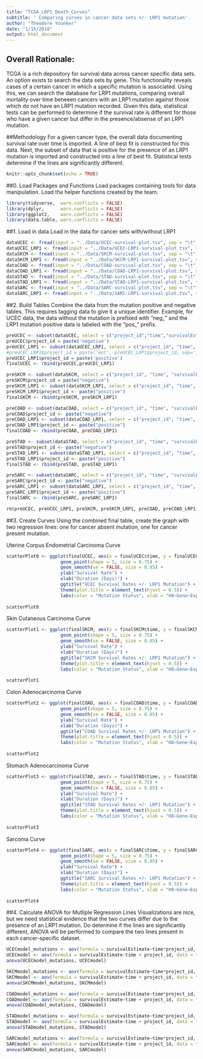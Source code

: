 ```yaml
---
title: "TCGA_LRP1_Death_Curves"
subtitle: ' Comparing curves in cancer data sets +/- LRP1 mutation'
author: "Theodore Younker"
date: "1/15/2018"
output: html_document
---
```

## Overall Rationale:
TCGA is a rich depository for survival data across cancer specific data sets. An option exists to search the data sets by gene. This functionality reveals cases of a certain cancer in which a specific mutation is associated. Using this, we can search the database for LRP1 mutations, comparing overall mortality over time between cancers with an LRP1 mutation against those which do not have an LRP1 mutation recorded. Given this data, statistical tests can be performed to determine if the survival rate is different for those who have a given cancer but differ in the presence/absense of an LRP1 mutation.

##Methodology
For a given cancer type, the overall data documenting survival rate over time is imported. A line of best fit is constructed for this data. Next, the subset of data that is positive for the presence of an LRP1 mutation is imported and constructed into a line of best fit. Statistical tests determine if the lines are significantly different. 

```r
knitr::opts_chunk$set(echo = TRUE)
```

##0. Load Packages and Functions
Load packages containing tools for data manipulation. Load the helper functions created by the team.
```r
library(tidyverse,  warn.conflicts = FALSE)
library(dplyr,      warn.conflicts = FALSE)
library(ggplot2,    warn.conflicts = FALSE)
library(data.table, warn.conflicts = FALSE)
```

##1. Load in data
Load in the data for cancer sets with/without LRP1
```r
dataUCEC <- fread(input = "../Data/UCEC-survival-plot.tsv", sep = "\t")
dataUCEC_LRP1 <- fread(input = "../Data/UCEC-LRP1-survival-plot.tsv", sep = "\t")
dataSKCM <- fread(input = "../Data/SKCM-survival-plot.tsv", sep = "\t")
dataSKCM_LRP1 <- fread(input = "../Data/SKCM-LRP1-survival-plot.tsv", sep = "\t")
dataCOAD <- fread(input = "../Data/COAD-survival-plot.tsv", sep = "\t")
dataCOAD_LRP1 <- fread(input = "../Data/COAD-LRP1-survival-plot.tsv", sep = "\t")
dataSTAD <- fread(input = "../Data/STAD-survival-plot.tsv", sep = "\t")
dataSTAD_LRP1 <- fread(input = "../Data/STAD-LRP1-survival-plot.tsv", sep = "\t")
dataSARC <- fread(input = "../Data/SARC-survival-plot.tsv", sep = "\t")
dataSARC_LRP1 <- fread(input = "../Data/SARC-LRP1-survival-plot.tsv", sep = "\t")
```

##2. Build Tables
Combine the data from the mutation positive and negative tables. This requires tagging data to give it a unique identifier. Example, for UCEC data, the data without the mutation is prefixed with "neg_" and the LRP1 mutation positive data is labeled with the "pos_" prefix.

```r
preUCEC <- subset(dataUCEC, select = c("project_id","time","survivalEstimate"))
preUCEC$project_id = paste('negative')
preUCEC_LRP1 <- subset(dataUCEC_LRP1, select = c("project_id", "time", "survivalEstimate"))
#preUCEC_LRP1$project_id = paste('mut', preUCEC_LRP1$project_id, sep='_')
preUCEC_LRP1$project_id = paste('positive')
finalUCEC <- rbind(preUCEC,preUCEC_LRP1)

preSKCM <- subset(dataSKCM, select = c("project_id", "time", "survivalEstimate"))
preSKCM$project_id = paste("negative")
preSKCM_LRP1 <- subset(dataSKCM_LRP1, select = c("project_id", "time", "survivalEstimate"))
preSKCM_LRP1$project_id <- paste("positive")
finalSKCM <- rbind(preSKCM, preSKCM_LRP1)

preCOAD <- subset(dataCOAD, select = c("project_id", "time", "survivalEstimate"))
preCOAD$project_id <- paste("negative")
preCOAD_LRP1 <- subset(dataCOAD_LRP1, select = c("project_id", "time", "survivalEstimate"))
preCOAD_LRP1$project_id <- paste("positive")
finalCOAD <- rbind(preCOAD, preCOAD_LRP1)

preSTAD <- subset(dataSTAD, select = c("project_id", "time", "survivalEstimate"))
preSTAD$project_id <- paste("negative")
preSTAD_LRP1 <- subset(dataSTAD_LRP1, select = c("project_id", "time", "survivalEstimate"))
preSTAD_LRP1$project_id <- paste("positive")
finalSTAD <- rbind(preSTAD, preSTAD_LRP1)

preSARC <- subset(dataSARC, select = c("project_id", "time", "survivalEstimate"))
preSARC$project_id <- paste("negative")
preSARC_LRP1 <- subset(dataSARC_LRP1, select = c("project_id", "time", "survivalEstimate"))
preSARC_LRP1$project_id <- paste("positive")
finalSARC <- rbind(preSARC, preSARC_LRP1)

rm(preUCEC, preUCEC_LRP1, preSKCM, preSKCM_LRP1, preCOAD, preCOAD_LRP1, preSTAD, preSTAD_LRP1, preSARC, preSARC_LRP1)
```

##3. Create Curves
Using the combined final table, create the graph with two regression lines: one for cancer absent mutation, one for cancer present mutation.

Uterine Corpus Endometrial Carcinoma Curve
```r
scatterPlot0 <- ggplot(finalUCEC, aes(x = finalUCEC$time, y = finalUCEC$survivalEstimate, color = project_id)) + 
                    geom_point(shape = 5, size = 0.75) +
                    geom_smooth(se = FALSE, size = 0.85) +
                    ylab("Survival Rate") +
                    xlab("Duration (Days)") + 
                    ggtitle("UCEC Survival Rates +/- LRP1 Mutation") +
                    theme(plot.title = element_text(hjust = 0.5)) +
                    labs(color = "Mutation Status", xlab = "H8~Gene~Expression~Level")
  
scatterPlot0
```

Skin Cutaneous Carcinoma Curve
```r
scatterPlot1 <- ggplot(finalSKCM, aes(x = finalSKCM$time, y = finalSKCM$survivalEstimate, color = project_id)) + 
                    geom_point(shape = 5, size = 0.75) +
                    geom_smooth(se = FALSE, size = 0.85) +
                    ylab("Survival Rate") +
                    xlab("Duration (Days)") + 
                    ggtitle("SKCM Survival Rates +/- LRP1 Mutation") +
                    theme(plot.title = element_text(hjust = 0.5)) +
                    labs(color = "Mutation Status", xlab = "H8~Gene~Expression~Level")
  
scatterPlot1
```

Colon Adenocarcinoma Curve
```r
scatterPlot2 <- ggplot(finalCOAD, aes(x = finalCOAD$time, y = finalCOAD$survivalEstimate, color = project_id)) + 
                    geom_point(shape = 5, size = 0.75) +
                    geom_smooth(se = FALSE, size = 0.85) +
                    ylab("Survival Rate") +
                    xlab("Duration (Days)") + 
                    ggtitle("COAD Survival Rates +/- LRP1 Mutation") +
                    theme(plot.title = element_text(hjust = 0.5)) +
                    labs(color = "Mutation Status", xlab = "H8~Gene~Expression~Level")
  
scatterPlot2
```

Stomach Adenocarcinoma Curve
```r
scatterPlot3 <- ggplot(finalSTAD, aes(x = finalSTAD$time, y = finalSTAD$survivalEstimate, color = project_id)) + 
                    geom_point(shape = 5, size = 0.75) +
                    geom_smooth(se = FALSE, size = 0.85) +
                    ylab("Survival Rate") +
                    xlab("Duration (Days)") + 
                    ggtitle("STAD Survival Rates +/- LRP1 Mutation") +
                    theme(plot.title = element_text(hjust = 0.5)) +
                    labs(color = "Mutation Status", xlab = "H8~Gene~Expression~Level")
  
scatterPlot3
```

Sarcoma Curve
```r
scatterPlot4 <- ggplot(finalSARC, aes(x = finalSARC$time, y = finalSARC$survivalEstimate, color = project_id)) + 
                    geom_point(shape = 5, size = 0.75) +
                    geom_smooth(se = FALSE, size = 0.85) +
                    ylab("Survival Rate") +
                    xlab("Duration (Days)") + 
                    ggtitle("SARC Survival Rates +/- LRP1 Mutation") +
                    theme(plot.title = element_text(hjust = 0.5)) +
                    labs(color = "Mutation Status", xlab = "H8~Gene~Expression~Level")
  
scatterPlot4
```

##4. Calculate ANOVA for Mutliple Regression Lines
Visualizations are nice, but we need statistical evidence that the two curves differ due to the presence of an LRP1 mutation. Do determine if the lines are significantly different, ANOVA will be performed to compare the two lines present in each cancer-specific dataset.

```r
UCECmodel_mutations <- aov(formula = survivalEstimate~time*project_id, data = finalUCEC)
UCECmodel <- aov(formula = survivalEstimate~time + project_id, data = finalUCEC)
anova(UCECmodel_mutations, UCECmodel)

SKCMmodel_mutations <- aov(formula = survivalEstimate~time*project_id, data = finalSKCM)
SKCMmodel <- aov(formula = survivalEstimate~time + project_id, data = finalSKCM)
anova(SKCMmodel_mutations, SKCMmodel)

COADmodel_mutations <- aov(formula = survivalEstimate~time*project_id, data = finalCOAD)
COADmodel <- aov(formula = survivalEstimate~time + project_id, data = finalCOAD)
anova(COADmodel_mutations, COADmodel)

STADmodel_mutations <- aov(formula = survivalEstimate~time*project_id, data = finalSTAD)
STADmodel <- aov(formula = survivalEstimate~time + project_id, data = finalSTAD)
anova(STADmodel_mutations, STADmodel)

SARCmodel_mutations <- aov(formula = survivalEstimate~time*project_id, data = finalSARC)
SARCmodel <- aov(formula = survivalEstimate~time + project_id, data = finalSARC)
anova(SARCmodel_mutations, SARCmodel)

```